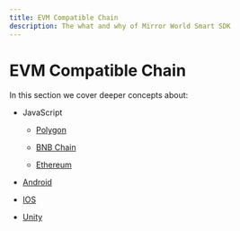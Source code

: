 ```yaml
---
title: EVM Compatible Chain
description: The what and why of Mirror World Smart SDK
---
```


# EVM Compatible Chain

In this section we cover deeper concepts about:

- JavaScript

    - [Polygon](https://mirrorworld.fun/docs/api-reference/js/Polygon)

    - [BNB Chain](https://mirrorworld.fun/docs/api-reference/js/BNBChain)

    - [Ethereum](https://mirrorworld.fun/docs/api-reference/js/Ethereum)


- [Android](https://mirrorworld.fun/docs/api-reference/android/evm)

- [IOS](https://mirrorworld.fun/docs/api-reference/ios/evm)

- [Unity](https://mirrorworld.fun/docs/api-reference/unity/ethereum)
